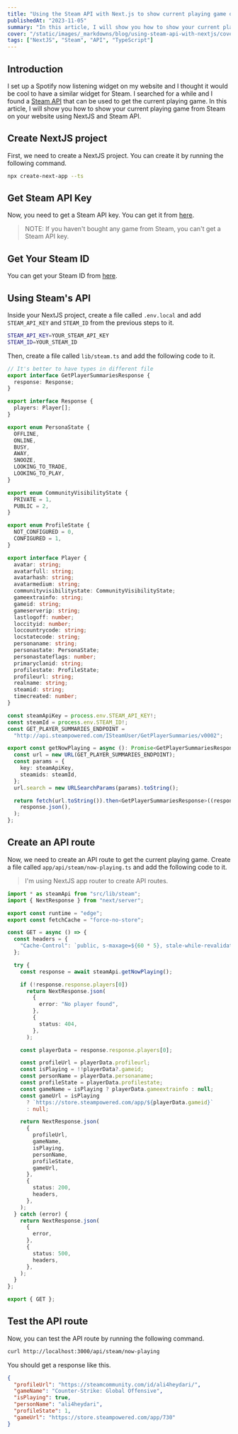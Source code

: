 ```yaml
---
title: "Using the Steam API with Next.js to show current playing game on your website"
publishedAt: "2023-11-05"
summary: "In this article, I will show you how to show your current playing game from Steam on your website using NextJS and Steam API."
cover: "/static/images/_markdowns/blog/using-steam-api-with-nextjs/cover.jpg"
tags: ["NextJS", "Steam", "API", "TypeScript"]
---
```


## Introduction
I set up a Spotify now listening widget on my website and I thought it would be cool to have a similar widget for Steam.
I searched for a while and I found a [Steam API](https://developer.valvesoftware.com/wiki/Steam_Web_API)
that can be used to get the current playing game. In this article,
I will show you how to show your current playing game from Steam on your website using NextJS and Steam API.

## Create NextJS project
First, we need to create a NextJS project. You can create it by running the following command.

```bash
npx create-next-app --ts
```

## Get Steam API Key
Now, you need to get a Steam API key. You can get it from [here](https://steamcommunity.com/dev/apikey).

> NOTE: If you haven't bought any game from Steam, you can't get a Steam API key.

## Get Your Steam ID
You can get your Steam ID from [here](https://steamidfinder.com/).

## Using Steam's API
Inside your NextJS project, create a file called `.env.local` and add `STEAM_API_KEY` and `STEAM_ID`
from the previous steps to it.

```bash
STEAM_API_KEY=YOUR_STEAM_API_KEY
STEAM_ID=YOUR_STEAM_ID
```

Then, create a file called `lib/steam.ts` and add the following code to it.

```ts
// It's better to have types in different file
export interface GetPlayerSummariesResponse {
  response: Response;
}

export interface Response {
  players: Player[];
}

export enum PersonaState {
  OFFLINE,
  ONLINE,
  BUSY,
  AWAY,
  SNOOZE,
  LOOKING_TO_TRADE,
  LOOKING_TO_PLAY,
}

export enum CommunityVisibilityState {
  PRIVATE = 1,
  PUBLIC = 2,
}

export enum ProfileState {
  NOT_CONFIGURED = 0,
  CONFIGURED = 1,
}

export interface Player {
  avatar: string;
  avatarfull: string;
  avatarhash: string;
  avatarmedium: string;
  communityvisibilitystate: CommunityVisibilityState;
  gameextrainfo: string;
  gameid: string;
  gameserverip: string;
  lastlogoff: number;
  loccityid: number;
  loccountrycode: string;
  locstatecode: string;
  personaname: string;
  personastate: PersonaState;
  personastateflags: number;
  primaryclanid: string;
  profilestate: ProfileState;
  profileurl: string;
  realname: string;
  steamid: string;
  timecreated: number;
}

const steamApiKey = process.env.STEAM_API_KEY!;
const steamId = process.env.STEAM_ID!;
const GET_PLAYER_SUMMARIES_ENDPOINT =
  "http://api.steampowered.com/ISteamUser/GetPlayerSummaries/v0002";

export const getNowPlaying = async (): Promise<GetPlayerSummariesResponse> => {
  const url = new URL(GET_PLAYER_SUMMARIES_ENDPOINT);
  const params = {
    key: steamApiKey,
    steamids: steamId,
  };
  url.search = new URLSearchParams(params).toString();

  return fetch(url.toString()).then<GetPlayerSummariesResponse>((response) =>
    response.json(),
  );
};
```

## Create an API route

Now, we need to create an API route to get the current playing game.
Create a file called `app/api/steam/now-playing.ts` and add the following code to it.

> I'm using NextJS app router to create API routes.

```ts
import * as steamApi from "src/lib/steam";
import { NextResponse } from "next/server";

export const runtime = "edge";
export const fetchCache = "force-no-store";

const GET = async () => {
  const headers = {
    "Cache-Control": `public, s-maxage=${60 * 5}, stale-while-revalidate=${60}`,
  };

  try {
    const response = await steamApi.getNowPlaying();

    if (!response.response.players[0])
      return NextResponse.json(
        {
          error: "No player found",
        },
        {
          status: 404,
        },
      );

    const playerData = response.response.players[0];

    const profileUrl = playerData.profileurl;
    const isPlaying = !!playerData?.gameid;
    const personName = playerData.personaname;
    const profileState = playerData.profilestate;
    const gameName = isPlaying ? playerData.gameextrainfo : null;
    const gameUrl = isPlaying
      ? `https://store.steampowered.com/app/${playerData.gameid}`
      : null;

    return NextResponse.json(
      {
        profileUrl,
        gameName,
        isPlaying,
        personName,
        profileState,
        gameUrl,
      },
      {
        status: 200,
        headers,
      },
    );
  } catch (error) {
    return NextResponse.json(
      {
        error,
      },
      {
        status: 500,
        headers,
      },
    );
  }
};

export { GET };
```

## Test the API route
Now, you can test the API route by running the following command.

```bash
curl http://localhost:3000/api/steam/now-playing
```

You should get a response like this.

```json
{
  "profileUrl": "https://steamcommunity.com/id/ali4heydari/",
  "gameName": "Counter-Strike: Global Offensive",
  "isPlaying": true,
  "personName": "ali4heydari",
  "profileState": 1,
  "gameUrl": "https://store.steampowered.com/app/730"
}
```
